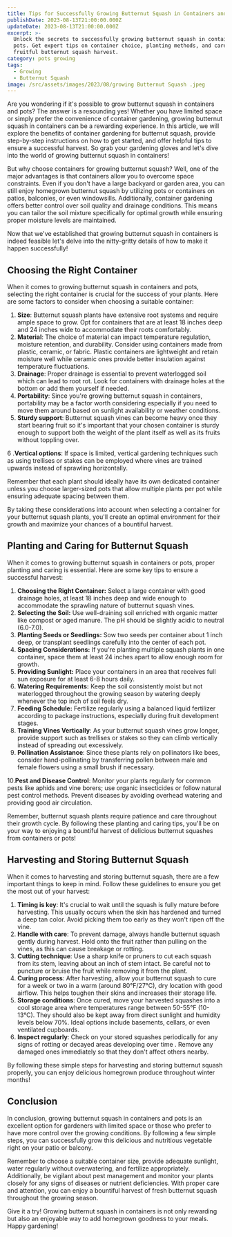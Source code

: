 ```yaml
---
title: Tips for Successfully Growing Butternut Squash in Containers and Pots
publishDate: 2023-08-13T21:00:00.000Z
updateDate: 2023-08-13T21:00:00.000Z
excerpt: >-
  Unlock the secrets to successfully growing butternut squash in containers and
  pots. Get expert tips on container choice, planting methods, and care for a
  fruitful butternut squash harvest.
category: pots growing
tags:
  - Growing
  - Butternut Squash
image: /src/assets/images/2023/08/growing Butternut Squash .jpeg
---
```


Are you wondering if it's possible to grow butternut squash in containers and pots? The answer is a resounding yes! Whether you have limited space or simply prefer the convenience of container gardening, growing butternut squash in containers can be a rewarding experience. In this article, we will explore the benefits of container gardening for butternut squash, provide step-by-step instructions on how to get started, and offer helpful tips to ensure a successful harvest. So grab your gardening gloves and let's dive into the world of growing butternut squash in containers!

But why choose containers for growing butternut squash? Well, one of the major advantages is that containers allow you to overcome space constraints. Even if you don't have a large backyard or garden area, you can still enjoy homegrown butternut squash by utilizing pots or containers on patios, balconies, or even windowsills. Additionally, container gardening offers better control over soil quality and drainage conditions. This means you can tailor the soil mixture specifically for optimal growth while ensuring proper moisture levels are maintained.

Now that we've established that growing butternut squash in containers is indeed feasible let's delve into the nitty-gritty details of how to make it happen successfully!

## Choosing the Right Container

When it comes to growing butternut squash in containers and pots, selecting the right container is crucial for the success of your plants. Here are some factors to consider when choosing a suitable container:

1. **Size**: Butternut squash plants have extensive root systems and require ample space to grow. Opt for containers that are at least 18 inches deep and 24 inches wide to accommodate their roots comfortably.
2. **Material**: The choice of material can impact temperature regulation, moisture retention, and durability. Consider using containers made from plastic, ceramic, or fabric. Plastic containers are lightweight and retain moisture well while ceramic ones provide better insulation against temperature fluctuations.
3. **Drainage**: Proper drainage is essential to prevent waterlogged soil which can lead to root rot. Look for containers with drainage holes at the bottom or add them yourself if needed.
4. **Portability**: Since you're growing butternut squash in containers, portability may be a factor worth considering especially if you need to move them around based on sunlight availability or weather conditions.
5. **Sturdy support**: Butternut squash vines can become heavy once they start bearing fruit so it's important that your chosen container is sturdy enough to support both the weight of the plant itself as well as its fruits without toppling over.

6 .**Vertical options**: If space is limited, vertical gardening techniques such as using trellises or stakes can be employed where vines are trained upwards instead of sprawling horizontally.

Remember that each plant should ideally have its own dedicated container unless you choose larger-sized pots that allow multiple plants per pot while ensuring adequate spacing between them.

By taking these considerations into account when selecting a container for your butternut squash plants, you'll create an optimal environment for their growth and maximize your chances of a bountiful harvest.

## Planting and Caring for Butternut Squash

When it comes to growing butternut squash in containers or pots, proper planting and caring is essential. Here are some key tips to ensure a successful harvest:

1. **Choosing the Right Container:** Select a large container with good drainage holes, at least 18 inches deep and wide enough to accommodate the sprawling nature of butternut squash vines.
2. **Selecting the Soil:** Use well-draining soil enriched with organic matter like compost or aged manure. The pH should be slightly acidic to neutral (6.0-7.0).
3. **Planting Seeds or Seedlings:** Sow two seeds per container about 1 inch deep, or transplant seedlings carefully into the center of each pot.
4. **Spacing Considerations:** If you're planting multiple squash plants in one container, space them at least 24 inches apart to allow enough room for growth.
5. **Providing Sunlight:** Place your containers in an area that receives full sun exposure for at least 6-8 hours daily.
6. **Watering Requirements:** Keep the soil consistently moist but not waterlogged throughout the growing season by watering deeply whenever the top inch of soil feels dry.
7. **Feeding Schedule:** Fertilize regularly using a balanced liquid fertilizer according to package instructions, especially during fruit development stages.
8. **Training Vines Vertically**: As your butternut squash vines grow longer, provide support such as trellises or stakes so they can climb vertically instead of spreading out excessively.
9. **Pollination Assistance**: Since these plants rely on pollinators like bees, consider hand-pollinating by transferring pollen between male and female flowers using a small brush if necessary.

10.**Pest and Disease Control**: Monitor your plants regularly for common pests like aphids and vine borers; use organic insecticides or follow natural pest control methods. Prevent diseases by avoiding overhead watering and providing good air circulation.

Remember, butternut squash plants require patience and care throughout their growth cycle. By following these planting and caring tips, you'll be on your way to enjoying a bountiful harvest of delicious butternut squashes from containers or pots!

## Harvesting and Storing Butternut Squash

When it comes to harvesting and storing butternut squash, there are a few important things to keep in mind. Follow these guidelines to ensure you get the most out of your harvest:

1. **Timing is key**: It's crucial to wait until the squash is fully mature before harvesting. This usually occurs when the skin has hardened and turned a deep tan color. Avoid picking them too early as they won't ripen off the vine.
2. **Handle with care**: To prevent damage, always handle butternut squash gently during harvest. Hold onto the fruit rather than pulling on the vines, as this can cause breakage or rotting.
3. **Cutting technique**: Use a sharp knife or pruners to cut each squash from its stem, leaving about an inch of stem intact. Be careful not to puncture or bruise the fruit while removing it from the plant.
4. **Curing process**: After harvesting, allow your butternut squash to cure for a week or two in a warm (around 80°F/27°C), dry location with good airflow. This helps toughen their skins and increases their storage life.
5. **Storage conditions**: Once cured, move your harvested squashes into a cool storage area where temperatures range between 50-55°F (10-13°C). They should also be kept away from direct sunlight and humidity levels below 70%. Ideal options include basements, cellars, or even ventilated cupboards.
6. **Inspect regularly**: Check on your stored squashes periodically for any signs of rotting or decayed areas developing over time . Remove any damaged ones immediately so that they don't affect others nearby.

By following these simple steps for harvesting and storing butternut squash properly, you can enjoy delicious homegrown produce throughout winter months!

## Conclusion

In conclusion, growing butternut squash in containers and pots is an excellent option for gardeners with limited space or those who prefer to have more control over the growing conditions. By following a few simple steps, you can successfully grow this delicious and nutritious vegetable right on your patio or balcony.

Remember to choose a suitable container size, provide adequate sunlight, water regularly without overwatering, and fertilize appropriately. Additionally, be vigilant about pest management and monitor your plants closely for any signs of diseases or nutrient deficiencies. With proper care and attention, you can enjoy a bountiful harvest of fresh butternut squash throughout the growing season.

Give it a try! Growing butternut squash in containers is not only rewarding but also an enjoyable way to add homegrown goodness to your meals. Happy gardening!

